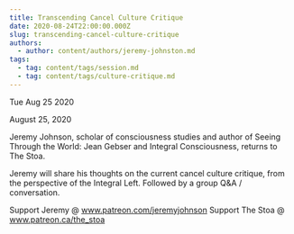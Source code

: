 ```yaml
---
title: Transcending Cancel Culture Critique
date: 2020-08-24T22:00:00.000Z
slug: transcending-cancel-culture-critique
authors:
  - author: content/authors/jeremy-johnston.md
tags:
  - tag: content/tags/session.md
  - tag: content/tags/culture-critique.md
---
```






Tue Aug 25 2020

August 25, 2020

Jeremy Johnson, scholar of consciousness studies and author of Seeing Through the World: Jean Gebser and Integral Consciousness, returns to The Stoa.

Jeremy will share his thoughts on the current cancel culture critique, from the perspective of the Integral Left. Followed by a group Q&A / conversation.


Support Jeremy @ www.patreon.com/jeremyjohnson
Support The Stoa @ www.patreon.ca/the_stoa


